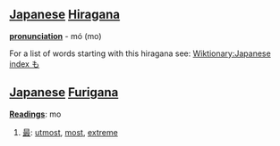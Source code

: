 == [[Japanese]] [[Hiragana]] ==
'''[[pronunciation]]''' - mó (mo)

For a list of words starting with this hiragana see: [[Wiktionary:Japanese index も]]

== [[Japanese]] [[Furigana]] ==                                          

'''[[Reading]]s''': mo

# [[最]]: [[utmost]], [[most]], [[extreme]]